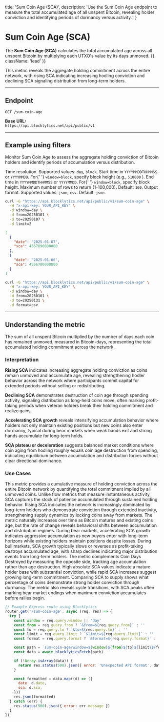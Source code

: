   title: 'Sum Coin Age (SCA)',
  description:
    'Use the Sum Coin Age endpoint to measure the total accumulated age of all unspent Bitcoin, revealing holder conviction and identifying periods of dormancy versus activity.',
}

# Sum Coin Age (SCA)

The **Sum Coin Age (SCA)** calculates the total accumulated age across all unspent Bitcoin by multiplying each UTXO's value by its days unmoved. {{ className: 'lead' }}

This metric reveals the aggregate holding commitment across the entire network, with rising SCA indicating increasing hodling conviction and declining SCA signaling distribution from long-term holders.

---

## Endpoint

`GET /sum-coin-age`

**Base URL:**  
`https://api.blocklytics.net/api/public/v1`

---

## Example using filters

<Row>
  <Col>

Monitor Sum Coin Age to assess the aggregate holding conviction of Bitcoin holders and identify periods of accumulation versus distribution.

<Properties>
  <Property name="window" type="string">
    Time resolution. Supported values: <code>day</code>, <code>block</code>.
  </Property>
  <Property name="from" type="string">
    Start time in <code>YYYYMMDDTHHMMSS</code> or <code>YYYYMMDD</code>. For{' '}
    <code>window=block</code>, specify block height (e.g., <code>510000</code>
    ).
  </Property>
  <Property name="to" type="string">
    End time in <code>YYYYMMDDTHHMMSS</code> or <code>YYYYMMDD</code>. For{' '}
    <code>window=block</code>, specify block height.
  </Property>
  <Property name="limit" type="integer">
    Maximum number of rows to return (1–100,000). Default: <code>100</code>.
  </Property>
  <Property name="format" type="string">
    Output format. Supported values: <code>json</code>, <code>csv</code>.
    Default: <code>json</code>.
  </Property>
</Properties>

  </Col>
  <Col>

```bash {title="Requesting Sum Coin Age data"}
curl -G "https://api.blocklytics.net/api/public/v1/sum-coin-age" \
  -H "x-api-key: YOUR_API_KEY" \
  -d window=day \
  -d from=20250101 \
  -d to=20250107 \
  -d limit=2
```

```json {title="Sample JSON response"}
[
  {
    "date": "2025-01-07",
    "sca": 4567890000000
  },
  {
    "date": "2025-01-06",
    "sca": 4556780000000
  }
]
```

```bash {title="Exporting as CSV"}
curl -G "https://api.blocklytics.net/api/public/v1/sum-coin-age" \
  -H "x-api-key: YOUR_API_KEY" \
  -d window=day \
  -d from=20250101 \
  -d to=20250131 \
  -d format=csv
```

  </Col>
</Row>

---

## Understanding the metric

<Row>
  <Col>

<Properties>
  <Property name="sca" type="number">
    The sum of all unspent Bitcoin multiplied by the number of days each coin
    has remained unmoved, measured in Bitcoin-days, representing the total
    accumulated holding commitment across the network.
  </Property>
</Properties>

### Interpretation

**Rising SCA** indicates increasing aggregate holding conviction as coins remain unmoved and accumulate age, revealing strengthening hodler behavior across the network where participants commit capital for extended periods without selling or redistributing.

**Declining SCA** demonstrates destruction of coin age through spending activity, signaling distribution as long-held coins move, often marking profit-taking periods when veteran holders break their holding commitment and realize gains.

**Accelerating SCA growth** reveals intensifying accumulation behavior where holders not only maintain existing positions but new coins also enter dormancy, typical during bear markets when weak hands exit and strong hands accumulate for long-term holds.

**SCA plateau or deceleration** suggests balanced market conditions where coin aging from hodling roughly equals coin age destruction from spending, indicating equilibrium between accumulation and distribution forces without clear directional dominance.

### Use Cases

This metric provides a cumulative measure of holding conviction across the entire Bitcoin network by quantifying the total commitment implied by all unmoved coins. Unlike flow metrics that measure instantaneous activity, SCA captures the stock of patience accumulated through sustained holding behavior. Rising SCA indicates the network is increasingly dominated by long-term holders who demonstrate conviction through extended inactivity, strengthening supply dynamics by locking coins away from markets. The metric naturally increases over time as Bitcoin matures and existing coins age, but the rate of change reveals behavioral shifts between accumulation and distribution regimes. During bear markets, accelerating SCA growth indicates aggressive accumulation as new buyers enter with long-term horizons while existing holders maintain positions despite losses. During bull markets, SCA growth typically slows or reverses as profit-taking destroys accumulated age, with sharp declines indicating major distribution events from long-term holders. The metric complements Coin Days Destroyed by measuring the opposite side, tracking age accumulation rather than age destruction. High absolute SCA values indicate a mature holder base with substantial conviction, while rapid SCA increases suggest growing long-term commitment. Comparing SCA to supply shows what percentage of coins demonstrate strong holder conviction through dormancy. The metric also reveals cycle transitions, with SCA peaks often marking bear market endings when maximum conviction accumulates before rallies begin.

  </Col>
  <Col>

```js {title="Node.js (Express) example"}
// Example Express route using Blocklytics
router.get('/sum-coin-age', async (req, res) => {
  try {
    const window = req.query.window || 'day'
    const from = req.query.from ? `&from=${req.query.from}` : ''
    const to = req.query.to ? `&to=${req.query.to}` : ''
    const limit = req.query.limit ? `&limit=${req.query.limit}` : ''
    const format = req.query.format ? `&format=${req.query.format}` : ''

    const path = `sum-coin-age?window=${window}${from}${to}${limit}${format}`
    const data = await blocklyticsFetch(path)

    if (!Array.isArray(data)) {
      return res.status(500).json({ error: 'Unexpected API format', data })
    }

    const formatted = data.map((d) => ({
      date: d.date,
      sca: d.sca,
    }))
    res.json(formatted)
  } catch (err) {
    res.status(500).json({ error: err.message })
  }
})
```

  </Col>
</Row>
